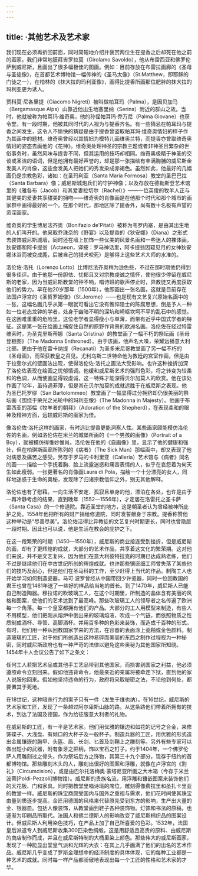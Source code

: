 ```yaml
---
---
---
```

title: ·其他艺术及艺术家
---




我们现在必须再折回前面，同时简短地介绍并褒赏两位生在提香之后却死在他之前的画家。我们非常地膜拜吉罗拉莫（Girolamo Savoldo），他从布雷西亚和佛罗伦萨到威尼斯，且画出了很多幅极佳的图画。例如：目前存放在布雷拉画廊的《圣母与圣徒像》，在首都艺术博物馆一幅传神的《圣马太像》（St.Matthew，即耶稣的门徒之一），在柏林的《抹大拉的玛利亚像》，画得比提香所画那位肥胖的抹大拉的玛利亚更为诱人。

贾科莫·尼各里提（Giacomo Nigreti）被叫做帕耳玛（Palma），是因贝加马（Bergamasque Alps）山靠近他出生地塞里纳（Serina）附近的群山之故。当时，他就被称为帕耳玛·维奇奥，他的孙侄帕耳玛·乔万尼（Palma Giovane）也获令誉。有一段时期，他被其同时代的人视为与提香齐名。有一些猜忌在帕耳玛与提香之间发生，这令人不愉快的猜疑是由于提香曾盗取帕耳玛·维奇奥情妇的样子作为其画中的题材。维奇奥曾经以其情妇为模特儿画维奥兰特，而提香亦曾取维奇奥情妇的姿态去画他的《花神》。维奇奥处理神圣的宗教主题或者非神圣且繁杂的世俗事务时，虽然风味与提香不同，但其运用的技巧却相同。维奇奥极精于神圣的交谈或圣洁的语词，但是他拥有最好声誉的，却是那一张描绘有丰满胸脯的威尼斯金发美人的肖像，这些金发美人把她们的秀发染成赤褐色。虽然如此，他最好的几幅画仍是宗教色彩，诸如：在圣玛利亚（Santa Maria Formosa）教堂的圣巴巴拉（Santa Barbara）像；威尼斯城炮兵们的守护神像；以及存放在德勒斯登艺术馆里的《雅各布（Jacob）和其爱妻拉切尔（Rachel）》——一位英俊的牧羊人正与其健美的爱妻共享甜美的拥吻——维奇奥的肖像画是在他那个时代和那个城市的画家群中画得最好的一个。在那个时代，那地区除了提香外，尚有数十名极有声望的资深画家。

维奇奥的学生博尼法齐奥（Bonifazio de'Pitati）被称为韦罗内塞，是由其出生地的人们叫开的。他采取乔珠奈的《野宴》以及提香的《狄安娜》（Diana）之形式去装饰威尼斯城墙，同时还在墙上加饰一些优美的风景名画和一些迷人的裸体画。狄安娜和阿卡提翁（Actaeon，译按：罗马神话里，阿卡提翁因窥见月的女神狄安娜沐浴而被变成鹿，后被自己的猎犬咬死）是够得上这些艺术大师的水准的。

洛伦佐·洛托（Lorenzo Lotto）比博尼法齐奥稍为逊色些，不过在那时期他仍得到很多佳评。由于他那一份胆怯、忧郁且又对宗教虔诚之情怀，使他很少停留在威尼斯的老家，因为当威尼斯教堂的钟不响，唱诗班的歌声停止时，异教徒又再度获取他们的势力。早在他20岁那年（1500年），他即画出一张名画，这就是目前存在法国卢浮宫的《圣哲罗姆像》（St.Jerome）——也是现有文艺复兴原始名画中的一张，这幅名画几乎从第一眼就可看出它没有憔悴隐士的陈腐思想，倒是予人一种如一位老态龙钟的学者，处身于幽暗不明的深坑和崎岖坎坷不平的乱石中的感觉。在这困难重重的危险里，这位老学者显得瘦小与单薄，而带有近乎中国式学者的特征。这是第一张在绘画上捕捉住自然的原野作背景的欧洲名画。洛伦佐在经过特雷维索时，为圣克里斯蒂娜（Santa Cristina）的教堂画了一幅不朽的祭坛画《圣母登极图》（The Madonna Enthroned）。由于该画，他声名大噪，荣耀远播意大利北部。更由于他在雷卡纳提（Recanati）为圣多米尼哥教堂画了另一幅不朽的《圣母画》，而荣获教皇之召见。尤利乌斯二世特命他为教廷的宫室作画，但是由于拉斐尔式的壁画法出现，使得洛伦佐·洛托之画法大受影响。也许这种挫折加深了洛伦佐表现在绘画之忧郁情调。他缓和威尼斯艺术的强烈色彩，将之转变为较柔和的色调，从而使画显得较虔诚，这一特殊才能深得贝尔加莫人的欣赏。他在该处作画了12年，虽待遇菲薄，但是其在贝尔加莫的成就远胜于在威尼斯之表现。他为圣巴托罗缪（San Bartolommeo）教堂画了一幅显得过分拥挤却仍很美丽的祭坛画《围绕于荣光之光轮中的玛利亚像》（The Madonna in Majesty）。他画于布雷西亚的那幅《牧羊者的朝拜》（Adoration of the Shepherd），在表现柔和的眼神及精神方面，远较威尼斯的画家为佳。

像洛伦佐·洛托这样的画家，有时远比提香更能洞察人性。某些画家颇能模仿洛伦佐的名画，例如洛伦佐在米兰的城堡所画的《一个男孩的画像》（Portrait of a Boy），就被模仿得惟妙惟肖。洛伦佐在他的《自画像》里，显示了他的健康和强壮，但在柏琪斯画廊所陈列的《病者》（The Sick Man）那幅画中，却又表现了他对病患及痛苦之感受。另存于罗马的卡利里亚（Calleria）艺术馆与《病者》同名的画——描绘一个手抚着胸、脸上流露迷惑和痛苦表情的人，似乎在哀怨着为何天生如此瘦弱。一张更著名的肖像画Laura di Pola，描绘一个十分漂亮的女人，同样地迷惑于生命的奥秘，发现除了归诸宗教信仰之外，别无其他解释。

洛伦佐也有了慰藉。一向生活不安定、孤寂且单身的他，漂泊在各处，也许是由于一再冷静考虑的结果，直到晚年（1552—1556年），才定居在洛雷托之圣卡萨（Santa Casa）的一个修道院。靠近圣堂的地方，这是朝圣者认为曾经被神所庇护之处。1554年他把所有的财产捐给修道院，同时发誓献身于宗教。提香称赞他这种举动是“尽善尽美”。洛伦佐活得比异教徒的文艺复兴时期更长，同时也曾隐居一段时期。因此也可以说，他是生活在教会的庇护之下。

在这一段繁荣的时期（1450—1550年），威尼斯的商业接连受到挫折，但是威尼斯的画，却有了更辉煌的成就，大部分的艺术作品，共享着这文化的繁荣期。这对他们来说，并不是文艺复兴，因为他们在意大利彼特拉克的时期已达成熟老练，他们不过是继续他们在中古世纪所创的辉煌成就。也许那些镶嵌细工师曾失落了某些他们的技巧及耐心，但是他们在圣马科的工作，至少赶得上当代的作品。制陶工人也开始学习如何制造瓷器，马可·波罗曾经从中国带回少许瓷器，同时一位回教国的君王也曾在1461年送了一些好的样品给当地的首长。到了1470年，威尼斯人已能自己制造陶器。穆拉诺的吹玻璃工人，在这个时期里，所制造的晶体含有美丽的风格和图案，使他们的艺术达到了最高峰。那些吹玻璃工人的领导者之名传遍了欧洲每一个角落。每一个皇室都拥有他们的产品。大部分的工人用模型来制造，有些人不用模型，他们把刚从熔炉中倒出来的玻璃熔液，吹成一个气链，而依照物质之性质制成酒杯、导管、高脚酒杯。并用百多种的色彩来装饰，而造成千百种的形式。有时，他们用一种从回教国家学来的方法，在容器的表面涂上瓷釉或金色颜料。制造玻璃的工匠，对于他们所创造出这种易碎而美丽的东西之制作过程视为一种秘密，同时威尼斯政府也有一种严苛的法律以避免这些奥秘为其他国家所知晓。1454年十人会议公告了如下之条文：

任何工人若把艺术品或其他手工艺品带到其他国家，而损害到国家之利益，他必须遵照命令立刻回来。假如他违背命令，他最亲近的亲属将被牵连下狱，直到他的家人说服他回来。假如他坚持违命的行为，政府将采取秘密之法，不论他到何处，都要置其于死地。



在18世纪，这种暗杀行为的案子只有一件（发生于维也纳）。在16世纪，威尼斯的艺术家和工匠，发现了一条越过阿尔卑斯山脉的路。从这条路他们带着所拥有的技术，到达了法国及德国，作为给征服意大利者的礼物。

在威尼斯的工匠，有一半是艺术家。他们用优雅的镶边和如花的记号之合金，来修饰碟子、大浅盘、有倾口的大杯子及一般杯子。制造兵器的工匠，用优雅的形式造出金属镶嵌的胸甲、头盔、盾、长剑、匕首及剑鞘上之雕刻等。另外有些专家可以做出短小的武器，附有象牙之把柄，饰以宝石之钉子。约于1404年，一个佛罗伦萨人用雕刻过之骨头，作为祭坛后方之饰物，其第三十九个部分，现存于纽约的首都博物馆。那些雕刻木头的人，雕刻出很好的图案和浮雕，就像在卢浮宫的《割礼》（Circumcision），或是由巴尔托洛梅奥·蒙塔尼亚所画之大木箱（今存于米兰波蒂[Poldi-Pezzoli]博物馆）。威尼斯的贵族名流，用浮雕和镶嵌图案来装饰他们的天花板、门和家具。同时把教堂里唱诗班的席位，雕刻得像费拉里和圣扎卡里亚的教堂一样。威尼斯的珠宝商颇受国内与国外之重视与需求，他们花时间使其珠宝由量到质逐步提高。金匠用德国的风格来代替原先受到东方的影响，生产出大量的金、银器皿。包括人像装饰，从教堂画到鞋子各种装饰物。灯饰和书法的原稿，也逐渐为印刷品所取代。法国人和佛兰德斯人的影响改变了威尼斯棉织品的图案设计。但威尼斯人利用染色技巧，在产品上加了自己所喜爱的色彩。1532年，法国皇后派遣专人到威尼斯收集300匹染色绸缎。这是用舒适且高贵的原料、由威尼斯的商店制作而成，并且在威尼斯特制的大桶里染上颜色。那些伟大的威尼斯画家，发现了一种能显出堂皇气派和光辉的大衣：在其上几乎画满了他们的出名的艺术作品。威尼斯几乎变成了罗斯金理想中的经济制度的具体体现，它的每种工业都是一种艺术的成就。同时每一样产品都骄傲地表现出每一个工匠的性格和艺术家的才华。